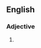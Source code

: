 ==English==

===Adjective===
{{en-adj}}

# {{label|en|obsolete}} {{synonym of|lang=en|inaniloquent}}